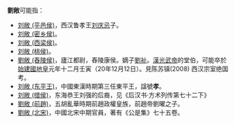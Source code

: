 '''劉敞'''可能指：
*[[刘敞_(平邑侯)|刘敞 (平邑侯)]]，西汉鲁孝王[[刘庆忌|刘庆忌]]子。
*[[刘敞_(密乡侯)|刘敞 (密乡侯)]]。
*[[刘敞_(西梁侯)|刘敞 (西梁侯)]]。
*[[刘敞_(桃侯)|刘敞 (桃侯)]]。
*[[劉敞_(舂陵侯)|劉敞 (舂陵侯)]]，廬江都尉，舂陵康侯。嫡子[[劉祉|劉祉]]。[[漢光武帝|漢光武帝]]的堂伯，可能卒於[[始建國地皇|始建國地皇]]元年十二月壬寅（20年12月12日）。見陈苏镇(2008) 西汉宗室绝国考。
*[[刘敞_(东平王)|刘敞 (东平王)]]，中國東漢時期第三任東平王，諡號'''孝'''。
*[[刘敞_(缯侯)|刘敞 (缯侯)]]，东海恭王刘强的后裔，见《后汉书·方术列传第七十二下》
*[[劉敞_(前趙)|劉敞 (前趙)]]，五胡亂華時期前趙政權皇族，前趙帝劉曜之子。
*[[劉敞_(北宋)|劉敞 (北宋)]]，中國北宋中期官員，著有《公是集》七十五卷。

{{disambig|C敞|Cat=二字刘姓人名消歧义}}